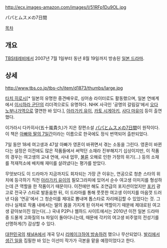 http://ecx.images-amazon.com/images/I/51RFp1Du9OL.jpg

パパとムスメの7日間

[[목차]]
== 개요 ==
[[TBS테레비]]에서 2007년 7월 1일부터 동년 8월 19일까지 방송된 [[일본 드라마]].

== 상세 ==
http://www.tbs.co.jp/tbs-ch/item/d1873/thumbs/large.jpg

[[타치 히로시]][* 일본의 유명한 중견배우로, 싱어송 라이터로도 활동했으며, 일본 연예계에서 [[이시하라 군단]]의 리더격으로도 유명하다. NHK 사극인 '공명의 갈림길'에서 [[오다 노부나가]]역으로 열연한 바 있다.], [[아라가키 유이]], [[카토 시게아키]], [[사다 마유미]] 등이 출연했다.

이가라시 다카히사(五十嵐貴久)가 지은 장편소설 [http://book.naver.com/bookdb/book_detail.nhn?bid=6100800 パパとムスメの7日間]이 원작이다. 이 책은 [http://book.naver.com/bookdb/book_detail.nhn?bid=4585027 아빠와 딸의 7일간]이라는 이름으로 한국에도 정식 번역되어 출판되었다.

7일 동안 18세 여고생과 47살 아빠가 영혼이 바뀌면서 겪는 소동을 그린다. 영혼이 바뀐다는 설정은 이전에도 많은 작품들에서 써먹던 소재라 진부해지기 십상이지만, 이 작품의 경우는 여고생의 교내 연애, 사내 업무, [[불륜]] 오해로 인한 가정의 위기(...) 등의 소재를 적재적소에 배치해 재미를 살려냈다는 평가를 받았다.

무엇보다도 이 드라마가 지금까지도 회자되는 가장 큰 이유는, 연공으로 청춘 스타의 위치에 등극하기 직전 [[아라가키 유이]]의 필모그라피에 있어서 순수 여고생 이미지를 형성하는데 큰 역할을 한 작품이기 때문이다. 이전에만 해도 조연급의 포지션이었지만 [[포키]] 광고로 전국구 스타로 발돋움한 뒤, 이 드라마를 통해 풋풋한 여고생 이미지를 마음껏 드러낸 다음 '연공'에서 그 청순미를 제대로 뽐내며 톱스타로 자리매김할 수 있었다는 것. 그러나 실제로 작품 내에서는 딸의 몸을 가지게 된 아저씨 역할이기 때문에 제대로된 여고생 같아보이진 않는다(...) 국내 P2P나 웹하드 사이트에서는 2010년 이전 일본 드라마 중 드물게 고화질의 ts 파일이 돌아다니는데, 때문에 각키의 여고생 비주얼의 전성기를 선명하게(?) 감상할 수 있다.

[[대한민국]]의 [[채널A]]에서 개국 당시 [http://news.naver.com/main/read.nhn?mode=LSD&mid=sec&sid1=106&oid=382&aid=0000012840 리메이크하여 방송하려] 했으나 무산되었다. [[발리에서 생긴 일]]을 집필한 바 있는 이선미 작가가 극본을 맡을 예정이었다고 한다.
